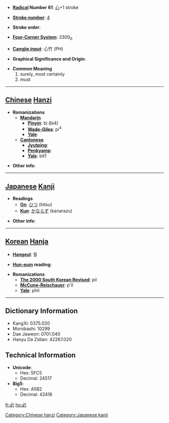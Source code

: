 * '''[[Wiktionary:Chinese radical index| Radical]] Number 61''': [[Wiktionary:Chinese radical index 心|心]]+1 stroke

* '''[[Wiktionary:Chinese total strokes index|Stroke number]]''': [[Wiktionary:Chinese total strokes index 4|4]]

* '''Stroke order''': 

* '''[[Wiktionary:Chinese four corner index|Four-Corner System]]''': 3300<sub>0</sub>

* '''[[Wiktionary:Chinese Cangjie index|Cangjie input]]''': 心竹 (PH)

* '''Graphical Significance and Origin''': 

* '''Common Meaning'''
*#surely, most certainly
*# must


----

== [[Chinese]] [[Hanzi]] ==

* '''Romanizations'''
** '''[[Mandarin]]'''
*** '''[[Pinyin]]''': bì (bi4)
*** '''[[Wade-Giles]]''': pi<sup>4</sup>
*** '''[[Yale]]''': 
** '''[[Cantonese]]'''
*** '''[[Jyutping]]''':
*** '''[[Penkyamp]]''': 
*** '''[[Yale]]''': bit1

* '''Other info''': 

----

== [[Japanese]] [[Kanji]] ==

* '''Readings'''
** '''[[On]]''': [[ひつ]] (hitsu)
** '''[[Kun]]''': [[かならず]] (kanarazu)

* '''Other info''':  

----

== [[Korean]] [[Hanja]] ==

* '''[[Hangeul]]''': 필

* '''[[Hun-eum]] reading''': 

* '''Romanizations'''
** '''[[The 2000 South Korean Revised Romanization|The 2000 South Korean Revised]]''': pil
** '''[[McCune-Reischauer]]''': p'il
** '''[[Yale]]''': phil

----

== Dictionary Information ==

* KangXi: 0375.020
* Morobashi: 10299
* Dae Jaweon: 0701.040
* Hanyu Da Zidian: 42267.020

== Technical Information ==

* '''Unicode''':
** Hex: 5FC5
** Decimal: 24517
* '''Big5''':
** Hex: A5B2
** Decimal: 42418

[[Category:Chinese hanzi]]
[[Category:Japanese kanji]]

[[fr:必]]
[[hu:必]]